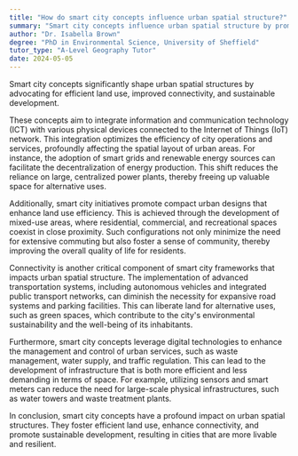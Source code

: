 ```yaml
---
title: "How do smart city concepts influence urban spatial structure?"
summary: "Smart city concepts influence urban spatial structure by promoting efficient land use, connectivity, and sustainable development."
author: "Dr. Isabella Brown"
degree: "PhD in Environmental Science, University of Sheffield"
tutor_type: "A-Level Geography Tutor"
date: 2024-05-05
---
```


Smart city concepts significantly shape urban spatial structures by advocating for efficient land use, improved connectivity, and sustainable development.

These concepts aim to integrate information and communication technology (ICT) with various physical devices connected to the Internet of Things (IoT) network. This integration optimizes the efficiency of city operations and services, profoundly affecting the spatial layout of urban areas. For instance, the adoption of smart grids and renewable energy sources can facilitate the decentralization of energy production. This shift reduces the reliance on large, centralized power plants, thereby freeing up valuable space for alternative uses.

Additionally, smart city initiatives promote compact urban designs that enhance land use efficiency. This is achieved through the development of mixed-use areas, where residential, commercial, and recreational spaces coexist in close proximity. Such configurations not only minimize the need for extensive commuting but also foster a sense of community, thereby improving the overall quality of life for residents.

Connectivity is another critical component of smart city frameworks that impacts urban spatial structure. The implementation of advanced transportation systems, including autonomous vehicles and integrated public transport networks, can diminish the necessity for expansive road systems and parking facilities. This can liberate land for alternative uses, such as green spaces, which contribute to the city's environmental sustainability and the well-being of its inhabitants.

Furthermore, smart city concepts leverage digital technologies to enhance the management and control of urban services, such as waste management, water supply, and traffic regulation. This can lead to the development of infrastructure that is both more efficient and less demanding in terms of space. For example, utilizing sensors and smart meters can reduce the need for large-scale physical infrastructures, such as water towers and waste treatment plants.

In conclusion, smart city concepts have a profound impact on urban spatial structures. They foster efficient land use, enhance connectivity, and promote sustainable development, resulting in cities that are more livable and resilient.
    